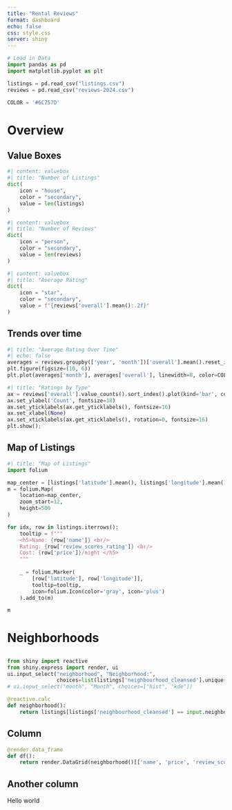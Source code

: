```yaml
---
title: "Rental Reviews"
format: dashboard
echo: false
css: style.css
server: shiny
---
```

```python
# Load in Data
import pandas as pd
import matplotlib.pyplot as plt

listings = pd.read_csv("listings.csv")
reviews = pd.read_csv("reviews-2024.csv")

COLOR = '#6C757D'

```

# Overview

## Value Boxes
```python
#| content: valuebox
#| title: "Number of Listings"
dict(
    icon = "house",
    color = "secondary",
    value = len(listings)
)
```

```python
#| content: valuebox
#| title: "Number of Reviews"
dict(
    icon = "person",
    color = "secondary",
    value = len(reviews)
)
```

```python
#| content: valuebox
#| title: "Average Rating"
dict(
    icon = "star",
    color = "secondary",
    value = f"{reviews['overall'].mean():.2f}"
)
```

## Trends over time

```python
#| title: "Average Rating Over Time"
#| echo: false
averages = reviews.groupby(['year', 'month'])['overall'].mean().reset_index()
plt.figure(figsize=(10, 6))
plt.plot(averages['month'], averages['overall'], linewidth=8, color=COLOR)  # Increase line thickness
```

```python
#| title: "Ratings by Type"
ax = reviews['overall'].value_counts().sort_index().plot(kind='bar', color=COLOR)
ax.set_ylabel('Count', fontsize=18)
ax.set_yticklabels(ax.get_yticklabels(), fontsize=16)
ax.set_xlabel(None)
ax.set_xticklabels(ax.get_xticklabels(), rotation=0, fontsize=16)
plt.show();

```

## Map of Listings

```python
#| title: "Map of Listings"
import folium

map_center = [listings['latitude'].mean(), listings['longitude'].mean()]
m = folium.Map(
    location=map_center,
    zoom_start=12,
    height=500
)

for idx, row in listings.iterrows():
    tooltip = f"""
    <h5>Name: {row['name']} <br/>
    Rating: {row['review_scores_rating']} <br/>
    Cost: {row['price']}/night </h5>
    """
    
    _ = folium.Marker(
        [row['latitude'], row['longitude']], 
        tooltip=tooltip, 
        icon=folium.Icon(color='gray', icon='plus')
    ).add_to(m)

m
```

# Neighborhoods

## {.sidebar}

```python
from shiny import reactive
from shiny.express import render, ui
ui.input_select("neighborhood", "Neighborhood:",
                choices=list(listings['neighbourhood_cleansed'].unique()))
# ui.input_select("month", "Month", choices=["hist", "kde"])

@reactive.calc
def neighborhood():
    return listings[listings['neighbourhood_cleansed'] == input.neighborhood()]
```


## Column

```python
@render.data_frame
def df():
    return render.DataGrid(neighborhood()[['name', 'price', 'review_scores_rating']]
```

## Another column

Hello world